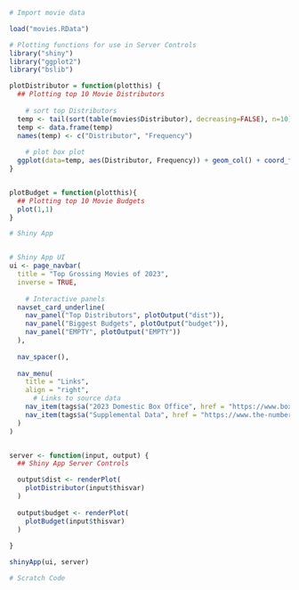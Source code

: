 ```r
# Import movie data

load("movies.RData")
```


```r
# Plotting functions for use in Server Controls
library("shiny")
library("ggplot2")
library("bslib")

plotDistributor = function(plotthis) {
  ## Plotting top 10 Movie Distributors
  
    # sort top Distributors
  temp <- tail(sort(table(movies$Distributor), decreasing=FALSE), n=10)
  temp <- data.frame(temp)
  names(temp) <- c("Distributor", "Frequency")
  
    # plot box plot
  ggplot(data=temp, aes(Distributor, Frequency)) + geom_col() + coord_flip()\
}


plotBudget = function(plotthis){
  ## Plotting top 10 Movie Budgets
  plot(1,1)
}


```


```r
# Shiny App 


# Shiny App UI
ui <- page_navbar(
  title = "Top Grossing Movies of 2023",
  inverse = TRUE,
  
    # Interactive panels 
  navset_card_underline(
    nav_panel("Top Distributors", plotOutput("dist")),
    nav_panel("Biggest Budgets", plotOutput("budget")),
    nav_panel("EMPTY", plotOutput("EMPTY"))
  ),
  
  nav_spacer(),
  
  nav_menu(
    title = "Links",
    align = "right",
      # Links to source data
    nav_item(tags$a("2023 Domestic Box Office", href = "https://www.boxofficemojo.com/year/2023/?ref_=bo_yl_table_2")),
    nav_item(tags$a("Supplemental Data", href = "https://www.the-numbers.com/market/2023/top-grossing-movies"))
  )
)


server <- function(input, output) {
  ## Shiny App Server Controls

  output$dist <- renderPlot(
    plotDistributor(input$thisvar)
  )
  
  output$budget <- renderPlot(
    plotBudget(input$thisvar)
  )
  
}

shinyApp(ui, server)


```


```r
# Scratch Code

```

